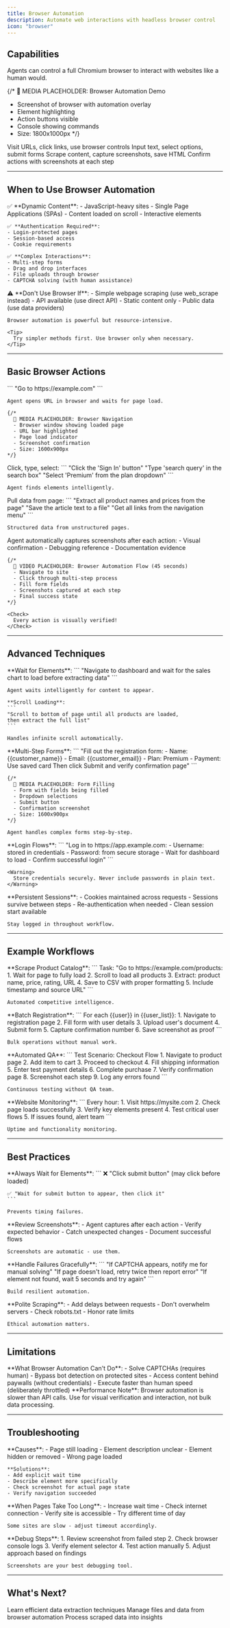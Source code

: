 ```yaml
---
title: Browser Automation
description: Automate web interactions with headless browser control
icon: "browser"
---
```


## Capabilities

Agents can control a full Chromium browser to interact with websites like a human would.

{/* 
  📸 MEDIA PLACEHOLDER: Browser Automation Demo
  - Screenshot of browser with automation overlay
  - Element highlighting
  - Action buttons visible
  - Console showing commands
  - Size: 1800x1000px
*/}

<CardGroup cols={2}>
  <Card title="Navigate Pages" icon="compass">
    Visit URLs, click links, use browser controls
  </Card>
  <Card title="Fill Forms" icon="file-signature">
    Input text, select options, submit forms
  </Card>
  <Card title="Extract Data" icon="table">
    Scrape content, capture screenshots, save HTML
  </Card>
  <Card title="Verify Visually" icon="eye">
    Confirm actions with screenshots at each step
  </Card>
</CardGroup>

---

## When to Use Browser Automation

<Tabs>
  <Tab title="Use Browser For">
    ✅ **Dynamic Content**:
    - JavaScript-heavy sites
    - Single Page Applications (SPAs)
    - Content loaded on scroll
    - Interactive elements

    ✅ **Authentication Required**:
    - Login-protected pages
    - Session-based access
    - Cookie requirements

    ✅ **Complex Interactions**:
    - Multi-step forms
    - Drag and drop interfaces
    - File uploads through browser
    - CAPTCHA solving (with human assistance)
  </Tab>

  <Tab title="Simpler Alternatives">
    ⚠️ **Don't Use Browser If**:
    - Simple webpage scraping (use web_scrape instead)
    - API available (use direct API)
    - Static content only
    - Public data (use data providers)

    Browser automation is powerful but resource-intensive.

    <Tip>
      Try simpler methods first. Use browser only when necessary.
    </Tip>
  </Tab>
</Tabs>

---

## Basic Browser Actions

<Steps>
  <Step title="Navigate to URL">
    ```
    "Go to https://example.com"
    ```

    Agent opens URL in browser and waits for page load.

    {/* 
      📸 MEDIA PLACEHOLDER: Browser Navigation
      - Browser window showing loaded page
      - URL bar highlighted
      - Page load indicator
      - Screenshot confirmation
      - Size: 1600x900px
    */}
  </Step>

  <Step title="Interact with Elements">
    Click, type, select:
    ```
    "Click the 'Sign In' button"
    "Type 'search query' in the search box"
    "Select 'Premium' from the plan dropdown"
    ```

    Agent finds elements intelligently.
  </Step>

  <Step title="Extract Information">
    Pull data from page:
    ```
    "Extract all product names and prices from the page"
    "Save the article text to a file"
    "Get all links from the navigation menu"
    ```

    Structured data from unstructured pages.
  </Step>

  <Step title="Verify with Screenshots">
    Agent automatically captures screenshots after each action:
    - Visual confirmation
    - Debugging reference
    - Documentation evidence

    {/* 
      🎥 VIDEO PLACEHOLDER: Browser Automation Flow (45 seconds)
      - Navigate to site
      - Click through multi-step process
      - Fill form fields
      - Screenshots captured at each step
      - Final success state
    */}

    <Check>
      Every action is visually verified!
    </Check>
  </Step>
</Steps>

---

## Advanced Techniques

<AccordionGroup>
  <Accordion title="Handling Dynamic Content" icon="rotate">
    **Wait for Elements**:
    ```
    "Navigate to dashboard and wait for the sales chart 
    to load before extracting data"
    ```

    Agent waits intelligently for content to appear.

    **Scroll Loading**:
    ```
    "Scroll to bottom of page until all products are loaded, 
    then extract the full list"
    ```

    Handles infinite scroll automatically.
  </Accordion>

  <Accordion title="Form Automation" icon="file-lines">
    **Multi-Step Forms**:
    ```
    "Fill out the registration form:
    - Name: {{customer_name}}
    - Email: {{customer_email}}
    - Plan: Premium
    - Payment: Use saved card
    Then click Submit and verify confirmation page"
    ```

    {/* 
      📸 MEDIA PLACEHOLDER: Form Filling
      - Form with fields being filled
      - Dropdown selections
      - Submit button
      - Confirmation screenshot
      - Size: 1600x900px
    */}

    Agent handles complex forms step-by-step.
  </Accordion>

  <Accordion title="Authentication" icon="key">
    **Login Flows**:
    ```
    "Log in to https://app.example.com:
    - Username: stored in credentials
    - Password: from secure storage
    - Wait for dashboard to load
    - Confirm successful login"
    ```

    <Warning>
      Store credentials securely. Never include passwords in plain text.
    </Warning>
  </Accordion>

  <Accordion title="Session Management" icon="clock-rotate-left">
    **Persistent Sessions**:
    - Cookies maintained across requests
    - Sessions survive between steps
    - Re-authentication when needed
    - Clean session start available

    Stay logged in throughout workflow.
  </Accordion>
</AccordionGroup>

---

## Example Workflows

<Tabs>
  <Tab title="Data Extraction">
    **Scrape Product Catalog**:
    ```
    Task: "Go to https://example.com/products:
    1. Wait for page to fully load
    2. Scroll to load all products
    3. Extract: product name, price, rating, URL
    4. Save to CSV with proper formatting
    5. Include timestamp and source URL"
    ```

    Automated competitive intelligence.
  </Tab>

  <Tab title="Form Submission">
    **Batch Registration**:
    ```
    For each {{user}} in {{user_list}}:
      1. Navigate to registration page
      2. Fill form with user details
      3. Upload user's document
      4. Submit form
      5. Capture confirmation number
      6. Save screenshot as proof
    ```

    Bulk operations without manual work.
  </Tab>

  <Tab title="Testing">
    **Automated QA**:
    ```
    Test Scenario: Checkout Flow
    1. Navigate to product page
    2. Add item to cart
    3. Proceed to checkout
    4. Fill shipping information
    5. Enter test payment details
    6. Complete purchase
    7. Verify confirmation page
    8. Screenshot each step
    9. Log any errors found
    ```

    Continuous testing without QA team.
  </Tab>

  <Tab title="Monitoring">
    **Website Monitoring**:
    ```
    Every hour:
    1. Visit https://mysite.com
    2. Check page loads successfully
    3. Verify key elements present
    4. Test critical user flows
    5. If issues found, alert team
    ```

    Uptime and functionality monitoring.
  </Tab>
</Tabs>

---

## Best Practices

<AccordionGroup>
  <Accordion title="Explicit Waits" icon="hourglass">
    **Always Wait for Elements**:
    ```
    ❌ "Click submit button"  (may click before loaded)
    
    ✅ "Wait for submit button to appear, then click it"
    ```

    Prevents timing failures.
  </Accordion>

  <Accordion title="Visual Verification" icon="camera">
    **Review Screenshots**:
    - Agent captures after each action
    - Verify expected behavior
    - Catch unexpected changes
    - Document successful flows

    Screenshots are automatic - use them.
  </Accordion>

  <Accordion title="Error Recovery" icon="life-ring">
    **Handle Failures Gracefully**:
    ```
    "If CAPTCHA appears, notify me for manual solving"
    "If page doesn't load, retry twice then report error"
    "If element not found, wait 5 seconds and try again"
    ```

    Build resilient automation.
  </Accordion>

  <Accordion title="Respect Rate Limits" icon="gauge">
    **Polite Scraping**:
    - Add delays between requests
    - Don't overwhelm servers
    - Check robots.txt
    - Honor rate limits

    Ethical automation matters.
  </Accordion>
</AccordionGroup>

---

## Limitations

<Warning>
  **What Browser Automation Can't Do**:
  - Solve CAPTCHAs (requires human)
  - Bypass bot detection on protected sites
  - Access content behind paywalls (without credentials)
  - Execute faster than human speed (deliberately throttled)
</Warning>

<Info>
  **Performance Note**: Browser automation is slower than API calls. Use for visual verification and interaction, not bulk data processing.
</Info>

---

## Troubleshooting

<AccordionGroup>
  <Accordion title="Element Not Found" icon="magnifying-glass-minus">
    **Causes**:
    - Page still loading
    - Element description unclear
    - Element hidden or removed
    - Wrong page loaded

    **Solutions**:
    - Add explicit wait time
    - Describe element more specifically
    - Check screenshot for actual page state
    - Verify navigation succeeded
  </Accordion>

  <Accordion title="Timeout Errors" icon="clock">
    **When Pages Take Too Long**:
    - Increase wait time
    - Check internet connection
    - Verify site is accessible
    - Try different time of day

    Some sites are slow - adjust timeout accordingly.
  </Accordion>

  <Accordion title="Action Failed" icon="triangle-exclamation">
    **Debug Steps**:
    1. Review screenshot from failed step
    2. Check browser console logs
    3. Verify element selector
    4. Test action manually
    5. Adjust approach based on findings

    Screenshots are your best debugging tool.
  </Accordion>
</AccordionGroup>

---

## What's Next?

<CardGroup cols={2}>
  <Card
    title="Web Scraping"
    icon="spider">
    Learn efficient data extraction techniques
  </Card>
  <Card
    title="File Operations"
    icon="file"
    href="/guides/advanced/file-operations"
  >
    Manage files and data from browser automation
  </Card>
  <Card
    title="Data Processing"
    icon="chart-line"
    href="/guides/advanced/data-processing"
  >
    Process scraped data into insights
  </Card>
</CardGroup>
